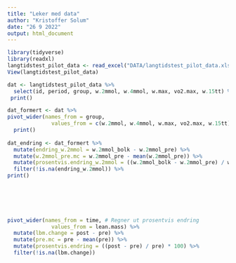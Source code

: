 ```yaml
---
title: "Leker med data"
author: "Kristoffer Solum"
date: "26 9 2022"
output: html_document
---
```


```r
library(tidyverse)
library(readxl)
langtidstest_pilot_data <- read_excel("DATA/langtidstest_pilot_data.xlsx")
View(langtidstest_pilot_data)
```


```r
dat <- langtidstest_pilot_data %>%
  select(id, period, group, w.2mmol, w.4mmol, w.max, vo2.max, w.15tt) %>% 
 print()

dat_formert <- dat %>%
pivot_wider(names_from = group,
              values_from = c(w.2mmol, w.4mmol, w.max, vo2.max, w.15tt)) %>% 
  print()
  
dat_endring <- dat_formert %>%
  mutate(endring_w.2mmol = w.2mmol_bolk - w.2mmol_pre) %>%
  mutate(w.2mmol_pre.mc = w.2mmol_pre - mean(w.2mmol_pre)) %>%
  mutate(prosentvis.endring_w.2mmol = ((w.2mmol_bolk - w.2mmol_pre) / w.2mmol_pre) * 100) %>%
  filter(!is.na(endring_w.2mmol)) %>%
print()


  
  
  

```
```r
pivot_wider(names_from = time, # Regner ut prosentvis endring
              values_from = lean.mass) %>%
  mutate(lbm.change = post - pre) %>%
  mutate(pre.mc = pre - mean(pre)) %>% 
  mutate(prosentvis.endring = ((post - pre) / pre) * 100) %>%
  filter(!is.na(lbm.change)) 

```






